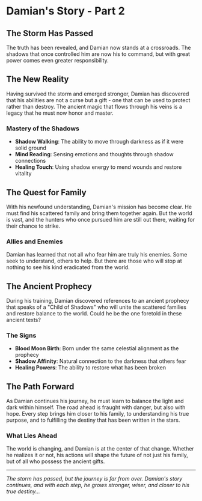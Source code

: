 # Damian's Story - Part 2

## The Storm Has Passed

The truth has been revealed, and Damian now stands at a crossroads. The shadows that once controlled him are now his to command, but with great power comes even greater responsibility.

## The New Reality

Having survived the storm and emerged stronger, Damian has discovered that his abilities are not a curse but a gift - one that can be used to protect rather than destroy. The ancient magic that flows through his veins is a legacy that he must now honor and master.

### Mastery of the Shadows

- **Shadow Walking**: The ability to move through darkness as if it were solid ground
- **Mind Reading**: Sensing emotions and thoughts through shadow connections
- **Healing Touch**: Using shadow energy to mend wounds and restore vitality

## The Quest for Family

With his newfound understanding, Damian's mission has become clear. He must find his scattered family and bring them together again. But the world is vast, and the hunters who once pursued him are still out there, waiting for their chance to strike.

### Allies and Enemies

Damian has learned that not all who fear him are truly his enemies. Some seek to understand, others to help. But there are those who will stop at nothing to see his kind eradicated from the world.

## The Ancient Prophecy

During his training, Damian discovered references to an ancient prophecy that speaks of a "Child of Shadows" who will unite the scattered families and restore balance to the world. Could he be the one foretold in these ancient texts?

### The Signs

- **Blood Moon Birth**: Born under the same celestial alignment as the prophecy
- **Shadow Affinity**: Natural connection to the darkness that others fear
- **Healing Powers**: The ability to restore what has been broken

## The Path Forward

As Damian continues his journey, he must learn to balance the light and dark within himself. The road ahead is fraught with danger, but also with hope. Every step brings him closer to his family, to understanding his true purpose, and to fulfilling the destiny that has been written in the stars.

### What Lies Ahead

The world is changing, and Damian is at the center of that change. Whether he realizes it or not, his actions will shape the future of not just his family, but of all who possess the ancient gifts.

---

*The storm has passed, but the journey is far from over. Damian's story continues, and with each step, he grows stronger, wiser, and closer to his true destiny...*
